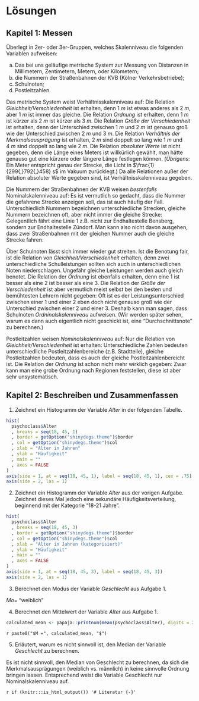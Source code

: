 # Lösungen {-}

## Kapitel 1: Messen {-}

Überlegt in 2er- oder 3er-Gruppen, welches Skalenniveau die folgenden Variablen aufweisen:

a) Das bei uns geläufige metrische System zur Messung von Distanzen in Millimetern, Zentimetern, Metern, oder Kilometern;
b) die Nummern der Straßenbahnen der KVB (Kölner Verkehrsbetriebe);
c) Schulnoten;
d) Postleitzahlen.

Das metrische System weist Verhältnisskalenniveau auf:
Die Relation *Gleichheit/Verschiedenheit* ist erhalten, denn $1~m$ ist etwas anderes als $2~m$, aber $1~m$ ist immer das gleiche.
Die Relation *Ordnung* ist erhalten, denn $1~m$ ist kürzer als $2~m$ ist kürzer als $3~m$.
Die Relation *Größe der Verschiedenheit* ist erhalten, denn der Unterschied zwischen $1~m$ und $2~m$ ist genauso groß wie der Unterschied zwischen $2~m$ und $3~m$.
Die Relation *Verhältnis der Merkmalsausprägung* ist erhalten, $2~m$ sind doppelt so lang wie $1~m$ und $4~m$ sind doppelt so lang wie $2~m$.
Die Relation *absoluter Werte* ist nicht gegeben, denn die Länge eines Meters ist willkürlich gewählt, man hätte genauso gut eine kürzere oder längere Länge festlegen können. (*Übrigens*: Ein Meter entspricht genau der Strecke, die Licht in $\frac{1}{299{,}792{,}458} s$ im Vakuum zurücklegt.)
Da alle Relationen außer der Relation absoluter Werte gegeben sind, ist Verhältnisskalenniveau gegeben.

Die Nummern der Straßenbahnen der KVB weisen *bestenfalls* Nominalskalenniveau auf:
Es ist vermutlich so gedacht, dass die Nummer die gefahrene Strecke anzeigen soll, das ist auch häufig der Fall.
Unterschiedlich Nummern bezeichnen unterschiedliche Strecken,
gleiche Nummern bezeichnen oft, aber nicht immer die gleiche Strecke:
Gelegentlich fährt eine Linie 1 z.B. nicht zur Endhaltestelle Bensberg, sondern zur Endhaltestelle Zündorf.
Man kann also nicht davon ausgehen, dass zwei Straßenbahnen mit der gleichen Nummer auch die gleiche Strecke fahren.

Über Schulnoten lässt sich immer wieder gut streiten.
Ist die Benotung fair, ist
die Relation von *Gleichheit/Verschiedenheit* erhalten, denn zwei unterschiedliche Schulleistungen sollten sich auch in unterschiedlichen Noten niederschlagen.
Ungefähr gleiche Leistungen werden auch gleich benotet.
Die Relation der *Ordnung* ist ebenfalls erhalten, denn eine 1 ist besser als eine 2 ist besser als eine 3.
Die Relation der *Größe der Verschiedenheit* ist aber vermutlich meist selbst bei den besten und bemühtesten Lehrern nicht gegeben:
Oft ist es der Leistungsunterschied zwischen einer 1 und einer 2 eben doch nicht genauso groß wie der Unterschied zwischen einer 2 und einer 3.
Deshalb kann man sagen, dass Schulnoten *Ordninalskalenniveau* aufweisen.
(Wir werden später sehen, warum es dann auch eigentlich nicht geschickt ist, eine "Durchschnittsnote" zu berechnen.)

Postleitzahlen weisen *Nominalskalenniveau* auf:
Nur die Relation von *Gleichheit/Verschiedenheit* ist erhalten: Unterschiedliche Zahlen bedeuten unterschiedliche Postleitzahlenbereiche (z.B. Stadtteile), gleiche Postleitzahlen bedeuten, dass es auch der gleiche Postleitzahlenbereicht ist.
Die Relation der *Ordnung* ist schon nicht mehr wirklich gegeben: Zwar kann man eine grobe Ordnung nach Regionen feststellen, diese ist aber sehr unsystematisch.

## Kapitel 2: Beschreiben und Zusammenfassen {-}

1. Zeichnet ein Histogramm der Variable *Alter* in der folgenden Tabelle.

```r
hist(
  psychoclass$Alter
  , breaks = seq(18, 45, 1)
  , border = getOption("shinydegs.theme")$border
  , col = getOption("shinydegs.theme")$col
  , xlab = "Alter in Jahren"
  , ylab = "Häufigkeit"
  , main = ""
  , axes = FALSE
)
axis(side = 1, at = seq(18, 45, 1), label = seq(18, 45, 1), cex = .75)
axis(side = 2, las = 1)
```

2. Zeichnet ein Histogramm der Variable *Alter* aus der vorigen Aufgabe. Zeichnet dieses Mal jedoch eine sekundäre Häufigkeitsverteilung, beginnend mit der Kategorie "18-21 Jahre".

```r
hist(
  psychoclass$Alter
  , breaks = seq(18, 45, 3)
  , border = getOption("shinydegs.theme")$border
  , col = getOption("shinydegs.theme")$col
  , xlab = "Alter in Jahren (kategorisiert)"
  , ylab = "Häufigkeit"
  , main = ""
  , axes = FALSE
)
axis(side = 1, at = seq(18, 45, 3), label = seq(18, 45, 3))
axis(side = 2, las = 1)
```

3. Berechnet den Modus der Variable *Geschlecht* aus Aufgabe 1.

$\textit{Mo}=$ "weiblich"

4. Berechnet den Mittelwert der Variable *Alter* aus Aufgabe 1.

```r
calculated_mean <- papaja::printnum(mean(psychoclass$Alter), digits = 2, gt1 = T)
```

`r paste0("$M =", calculated_mean, "$")`

5. Erläutert, warum es nicht sinnvoll ist, den Median der Variable *Geschlecht* zu berechnen.

Es ist nicht sinnvoll, den Median von Geschlecht zu berechnen, da sich die Merkmalsausprägungen (weiblich vs. männlich) in keine sinnvolle Ordnung bringen lassen.
Entsprechend weist die Variable Geschlecht nur Nominalskalenniveau auf.

<!-- # Literatur -->
`r if (knitr:::is_html_output()) '# Literatur {-}'`
